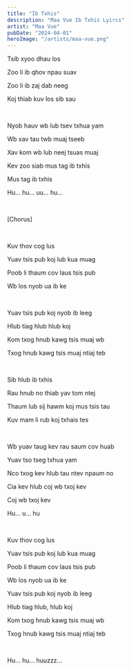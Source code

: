 ```yaml
---
title: "Ib Txhis"
description: "Maa Vue Ib Txhis Lyircs"
artist: "Maa Vue"
pubDate: "2024-04-01"
heroImage: "/artists/maa-vue.png"
---
```


Tsib xyoo dhau los

Zoo li ib qhov npau suav

Zoo li ib zaj dab neeg

Koj thiab kuv los sib sau

<br />

Nyob hauv wb lub tsev txhua yam

Wb xav tau twb muaj tseeb

Xav kom wb lub neej tsuas muaj

Kev zoo siab mus tag ib txhis

Mus tag ib txhis

Hu... hu... uu... hu...

<br />

[Chorus]

<br />

Kuv thov cog lus

Yuav tsis pub koj lub kua muag

Poob li thaum cov laus tsis pub

Wb los nyob ua ib ke

<br />

Yuav tsis pub koj nyob ib leeg

Hlub tiag hlub hlub koj

Kom txog hnub kawg tsis muaj wb

Txog hnub kawg tsis muaj ntiaj teb

<br />

Sib hlub ib txhis

Rau hnub no thiab yav tom ntej

Thaum lub sij hawm koj mus tsis tau

Kuv mam li rub koj txhais tes

<br />

Wb yuav taug kev rau saum cov huab

Yuav tso tseg txhua yam

Nco txog kev hlub tau ntev npaum no

Cia kev hlub coj wb txoj kev

Coj wb txoj kev

Hu... u... hu

<br />

Kuv thov cog lus

Yuav tsis pub koj lub kua muag

Poob li thaum cov laus tsis pub

Wb los nyob ua ib ke

Yuav tsis pub koj nyob ib leeg

Hlub tiag hlub, hlub koj

Kom txog hnub kawg tsis muaj wb

Txog hnub kawg tsis muaj ntiaj teb

<br />

Hu... hu... huuzzz...
